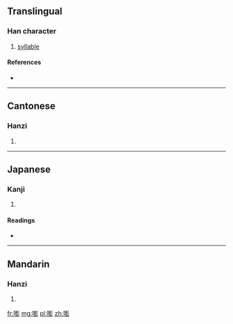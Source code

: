 ==Translingual==

===Han character===
{{Han char|rn=30|rad=口|as=12|sn=15|four=6202<sub>0</sub>|canj=口土廿竹 (RGTH)|ids=⿰[[口]][[彭]]}}

# [[syllable]]

====References====
* {{Han ref|kx=0206.270|dkj=04241|hdz=10681.010|uh=562D|ud=22061}}

----

==Cantonese==

===Hanzi===
{{yue-hanzi|jyut=[[baang4]], [[paang1]]|y=baang4, paang1}}

# {{defn|lang=yue|sort=口12}}

----

==Japanese==

===Kanji===
{{ja-kanji|grade=|rs=口12}}

# {{defn|lang=ja|sort=口12}}

====Readings====
* {{ja-readings|on=[[ほう]] (hō), [[びょう]] (byō)|kun=[[こえ]] (koe)}}

----

==Mandarin==

===Hanzi===
{{cmn-hanzi|pin=[[pēng]] ([[peng1]]), [[zhāo]] ([[zhao1]])|wg=p'eng<sup>1</sup>, chao<sup>1</sup>}}

# {{defn|lang=cmn|sort=口12}}

[[fr:嘭]]
[[mg:嘭]]
[[pl:嘭]]
[[zh:嘭]]